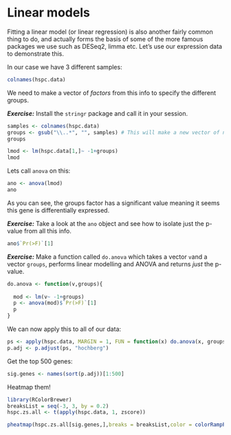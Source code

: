 # Linear models

Fitting a linear model (or linear regression) is also another fairly common thing to do, and actually forms the basis of some of the more famous packages we use such as DESeq2, limma etc. Let's use our expression data to demonstrate this.

In our case we have 3 different samples:
```r
colnames(hspc.data)
```
We need to make a vector of *factors* from this info to specify the different groups.

***Exercise:*** Install the `stringr` package and call it in your session.

```r
samples <- colnames(hspc.data)
groups <- gsub("\\..*", "", samples) # This will make a new vector of names but remove the ".X" leaving just what type each sample belongs to
groups
```

```r
lmod <- lm(hspc.data[1,]~ -1+groups)
lmod
```

Lets call `anova` on this:
```r
ano <- anova(lmod)
ano
```
As you can see, the groups factor has a significant value meaning it seems this gene is differentially expressed.

***Exercise:*** Take a look at the `ano` object and see how to isolate just the p-value from all this info.
```r
ano$`Pr(>F)`[1]
```

***Exercise:*** Make a function called `do.anova` which takes a vector `v`and a vector `groups`, performs linear modelling and ANOVA and returns *just* the p-value.
```r
do.anova <- function(v,groups){
  
  mod <- lm(v~ -1+groups)
  p <- anova(mod)$`Pr(>F)`[1]
  p
}
```

We can now apply this to all of our data:
```r
ps <- apply(hspc.data, MARGIN = 1, FUN = function(x) do.anova(x, groups) )
p.adj <- p.adjust(ps, "hochberg")
```

Get the top 500 genes:
```r
sig.genes <- names(sort(p.adj))[1:500]
```

Heatmap them!
```r
library(RColorBrewer)
breaksList = seq(-3, 3, by = 0.2)
hspc.zs.all <- t(apply(hspc.data, 1, zscore))

pheatmap(hspc.zs.all[sig.genes,],breaks = breaksList,color = colorRampPalette(rev(brewer.pal(n = 7, name = "RdYlBu")))(length(breaksList)))
```

